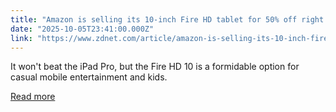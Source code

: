 ```yaml
---
title: "Amazon is selling its 10-inch Fire HD tablet for 50% off right now - here's the model to buy"
date: "2025-10-05T23:41:00.000Z"
link: "https://www.zdnet.com/article/amazon-is-selling-its-10-inch-fire-hd-tablet-for-50-off-right-now-heres-the-model-to-buy/"
---
```


It won't beat the iPad Pro, but the Fire HD 10 is a formidable option for casual mobile entertainment and kids.

[Read more](https://www.zdnet.com/article/amazon-is-selling-its-10-inch-fire-hd-tablet-for-50-off-right-now-heres-the-model-to-buy/)
